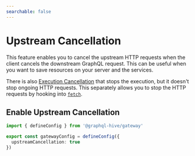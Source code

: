 ```yaml
---
searchable: false
---
```


# Upstream Cancellation

This feature enables you to cancel the upstream HTTP requests when the client cancels the downstream
GraphQL request. This can be useful when you want to save resources on your server and the services.

There is also
[Execution Cancellation](/docs/gateway/other-features/performance/execution-cancellation) that stops
the execution, but it doesn't stop ongoing HTTP requests. This separately allows you to stop the
HTTP requests by hooking into [`fetch`](https://developer.mozilla.org/en-US/docs/Web/API/Fetch_API).

## Enable Upstream Cancellation

```ts filename="gateway.config.ts"
import { defineConfig } from '@graphql-hive/gateway'

export const gatewayConfig = defineConfig({
  upstreamCancellation: true
})
```
